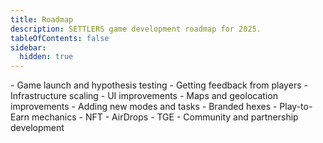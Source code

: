 ```yaml
---
title: Roadmap
description: SETTLERS game development roadmap for 2025.
tableOfContents: false
sidebar:
  hidden: true
---
```



<CustomCard title="Stage 1: Launch" icon="mdi:rocket-launch">
	- Game launch and hypothesis testing
	- Getting feedback from players
</CustomCard>

<CustomCard title="Stage 2: Interface and Mechanics Development" icon="mdi:gamepad-variant" badge="Current Stage">
	- Infrastructure scaling
	- UI improvements
	- Maps and geolocation improvements
	- Adding new modes and tasks
</CustomCard>

<CustomCard title="Stage 3: NFT and Digital Assets" icon="mdi:diamond">
	- Branded hexes
	- Play-to-Earn mechanics
	- NFT
	- AirDrops
</CustomCard>

<CustomCard title="Stage 4: Ecosystem and Tokenomics" icon="mdi:coin">
	- TGE
	- Community and partnership development
</CustomCard> 
